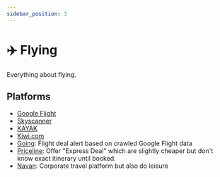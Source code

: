 ```yaml
---
sidebar_position: 3
---
```


# ✈️ Flying

Everything about flying.

## Platforms

- [Google Flight](https://www.google.com/flights/)
- [Skyscanner](https://www.skyscanner.com/)
- [KAYAK](https://www.kayak.com/)
- [Kiwi.com](https://www.kiwi.com/)
- [Going](https://www.going.com/): Flight deal alert based on crawled Google Flight data
- [Priceline](https://www.priceline.com/): Offer "Express Deal" which are slightly cheaper but don't know exact itinerary until booked.
- [Navan](https://navan.com/): Corporate travel platform but also do leisure
